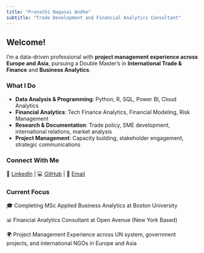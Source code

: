 ```yaml
---
title: "Pranathi Nagasai Andhe"
subtitle: "Trade Development and Financial Analytics Consultant"
---
```


## Welcome!

I'm a data-driven professional with **project management experience across Europe and Asia**, pursuing a Double Master's in **International Trade & Finance** and **Business Analytics**.

### What I Do

- **Data Analysis & Programming**: Python, R, SQL, Power BI, Cloud Analytics
- **Financial Analytics**: Tech Finance Analytics, Financial Modeling, Risk Management
- **Research & Documentation**: Trade policy, SME development, international relations, market analysis
- **Project Management**: Capacity building, stakeholder engagement, strategic communications

### Connect With Me

🔗 [LinkedIn](https://www.linkedin.com/in/a-pranathi-nagasai1) | 💻 [GitHub](https://github.com/pranathinagasai) | 📧 [Email](mailto:pranathisai3@gmail.com)

### Current Focus

🎓 Completing MSc Applied Business Analytics at Boston University

📊 Financial Analytics Consultant at Open Avenue (New York Based)

🌍 Project Management Experience across UN system, government projects, and international NGOs in Europe and Asia
